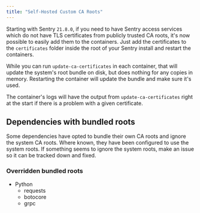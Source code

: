 ```yaml
---
title: "Self-Hosted Custom CA Roots"
---
```


Starting with Sentry `21.8.0`, if you need to have Sentry access services which do not have TLS certificates from publicly trusted CA roots, it's now possible to easily add them to the containers. Just add the certificates to the `certificates` folder inside the root of your Sentry install and restart the containers.

<Alert title="Note" level="info">
  While you can run <code>update-ca-certificates</code> in each container, that will update the system's root bundle on disk, but does nothing for any copies in memory. Restarting the container will update the bundle and make sure it's used.
</Alert>

The container's logs will have the output from `update-ca-certificates` right at the start if there is a problem with a given certificate.

## Dependencies with bundled roots

Some dependencies have opted to bundle their own CA roots and ignore the system CA roots. Where known, they have been configured to use the system roots. If something seems to ignore the system roots, make an issue so it can be tracked down and fixed.

### Overridden bundled roots

- Python
  - requests
  - botocore
  - grpc
